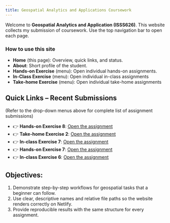 ```yaml
---
title: Geospatial Analytics and Applications Coursework
---
```


Welcome to **Geospatial Analytics and Application (ISSS626)**. This website collects my submission of coursework. Use the top navigation bar to open each page.

::: callout-note
### How to use this site

-   **Home** (this page): Overview, quick links, and status.
-   **About**: Short profile of the student.
-   **Hands-on Exercise** (menu): Open individual hands-on assignments.
-   **In-Class Exercise** (menu): Open individual in-class assignments
-   **Take-home Exercise** (menu): Open individual take-home assignments
:::

## Quick Links -- Recent Submissions

(Refer to the drop-down menus above for complete list of assignment submissions)

-   👉 **Hands-on Exercise 8**: [Open the assignment](Hands-on_Ex08/hand-on_ex08)
-   👉 **Take-home Exercise 2**: [Open the assignment](Take-home_Ex02/take-home_ex02)
-   👉 **In-class Exercise 7**: [Open the assignment](in-class_ex07/in-class_ex07)
-   👉 **Hands-on Exercise 7**: [Open the assignment](Hands-on_Ex07/hand-on_ex07)
-   👉 **In-class Exercise 6**: [Open the assignment](in-class_ex06/in-class_ex06)


## Objectives:

1.  Demonstrate step-by-step workflows for geospatial tasks that a beginner can follow.
2.  Use clear, descriptive names and relative file paths so the website renders correctly on Netlify.
3.  Provide reproducible results with the same structure for every assignment.